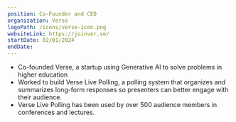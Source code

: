 ```yaml
---
position: Co-Founder and CEO
organization: Verse
logoPath: /icons/verse-icon.png
websiteLink: https://joinver.se/
startDate: 02/01/2024
endDate:
---
```


- Co-founded Verse, a startup using Generative AI to solve problems in higher education
- Worked to build Verse Live Polling, a polling system that organizes and summarizes long-form responses so presenters can better engage with their audience.
- Verse Live Polling has been used by over 500 audience members in conferences and lectures.